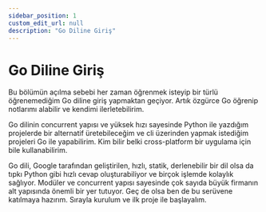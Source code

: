 ```yaml
---
sidebar_position: 1
custom_edit_url: null
description: "Go Diline Giriş"
---
```


# Go Diline Giriş

Bu bölümün açılma sebebi her zaman öğrenmek isteyip bir türlü öğrenemediğim Go diline giriş yapmaktan geçiyor. Artık özgürce Go öğrenip notlarımı alabilir ve kendimi ilerletebilirim.

Go dilinin concurrent yapısı ve yüksek hızı sayesinde Python ile yazdığım projelerde bir alternatif üretebileceğim ve cli üzerinden yapmak istediğim projeleri Go ile yapabilirim. Kim bilir belki cross-platform bir uygulama için bile kullanabilirim.

Go dili, Google tarafından geliştirilen, hızlı, statik, derlenebilir bir dil olsa da tıpkı Python gibi hızlı cevap oluşturabiliyor ve birçok işlemde kolaylık sağlıyor. Modüler ve concurrent yapısı sayesinde çok sayıda büyük firmanın alt yapısında önemli bir yer tutuyor. Geç de olsa ben de bu serüvene katılmaya hazırım. Sırayla kurulum ve ilk proje ile başlayalım.